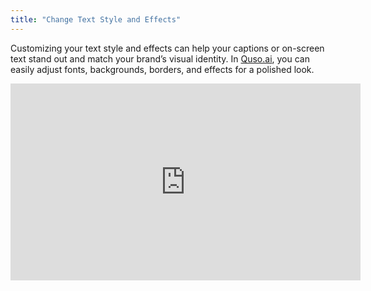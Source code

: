 ```yaml
---
title: "Change Text Style and Effects"
---
```


Customizing your text style and effects can help your captions or on-screen text stand out and match your brand’s visual identity. In [Quso.ai](http://Quso.ai), you can easily adjust fonts, backgrounds, borders, and effects for a polished look.

<iframe width="560" height="315" src="https://www.youtube.com/embed/o25I3LsYIx0?si=qluC4cjEa6hQ27de" title="YouTube video player" frameborder="0" allow="accelerometer; autoplay; clipboard-write; encrypted-media; gyroscope; picture-in-picture; web-share" referrerpolicy="strict-origin-when-cross-origin" allowfullscreen />

---

## 🎨 How to Change Text Style & Effects

### **Step 1: Open Your Project in the Editor**

- From your **All Projects** tab, select the video you want to edit.
- Click **Edit** to open it in the editor.
- Go to the **Text** panel depending on what you want to customize.

![Add Text To Video 1 Jp](/images/add-text-to-video-1.jpg)

---

### **Step 2: Change the Font**

- At the top of the panel, you can:
  - **Choose from available fonts**
  - **Upload your own custom font** to match your brand style

![Edit Text Effect 1 Jp](/images/edit-text-effect-1.jpg)

---

### **Step 3: Customize Subtitle Background Effect**

- To enable the background effect, click on it to toggle it on
- Select the **background color** for your captions or text.

![Text Effect 2 Jp](/images/text-effect-2.jpg)

- Click the color block to open the **color picker**.
- To remove the background color, click it again to toggle it **off**.
- You can also edit the Margin, Padding, and Radius for the background.

![Text Effect 3 Jp](/images/text-effect-3.jpg)

---

### **Step 4: Adjust Radius and Padding for Block Effect**

- To enable the block effect, click on it to toggle it on.
- Use sliders or input fields to adjust:
  - **Border radius** (rounded corners)
  - **Padding** (space around text inside the caption box)
- To remove the block effect, toggle it **off**.

![Text Effect 4 Jp](/images/text-effect-4.jpg)

---

### **Step 5: Apply Outline and Shadow Effects**

- Layer multiple effects to make text stand out:
  - **Shadow**
  - **Outline**
  - **Blur**
- To remove an effect, toggle it **off**.

![Text Effect 5 Jp](/images/text-effect-5.jpg)

---

### **Step 6: Change Font Size**

- Adjust the text size by entering a value.

![Text Effect 6 Jp](/images/text-effect-6.jpg)

---

## ✅ You’re All Set\!

With these steps, you can fully customize the style and effects of your text to create professional and eye-catching videos.

Need design tips for your captions? Contact our support team — we’ll be happy to help\!
